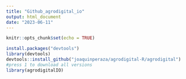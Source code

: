 ```yaml
---
title: "Github_agrodigital_io"
output: html_document
date: "2023-06-11"
---
```


```r
knitr::opts_chunk$set(echo = TRUE)
```

```r
install.packages("devtools")
library(devtools)
devtools::install_github("joaquinperaza/agrodigital-R/agrodigital")
#press 1 to download all versions
library(agrodigitalIO)

```

